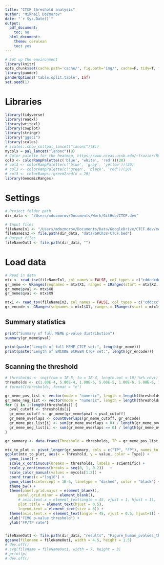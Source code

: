 ```yaml
---
title: "CTCF threshold analysis"
author: "Mikhail Dozmorov"
date: "`r Sys.Date()`"
output:
  pdf_document:
    toc: no
  html_document:
    theme: cerulean
    toc: yes
---
```


```r
# Set up the environment
library(knitr)
opts_chunk$set(cache.path='cache/', fig.path='img/', cache=F, tidy=T, fig.keep='high', echo=F, dpi=100, warnings=F, message=F, comment=NA, warning=F, results='as.is', fig.width = 10, fig.height = 6) #out.width=700, 
library(pander)
panderOptions('table.split.table', Inf)
set.seed(1)
```

# Libraries

```r
library(tidyverse)
library(readxl)
library(writexl)
library(cowplot)
library(stringr)
library("ggsci")
library(scales)
# scales::show_col(pal_lancet("lanonc")(8))
mycols = pal_lancet("lanonc")(8)
# Color palette for the heatmap, https://www.nceas.ucsb.edu/~frazier/RSpatialGuides/colorPaletteCheatsheet.pdf
col3 <- colorRampPalette(c('blue', 'white', 'red'))(20)
# col3 <- colorRampPalette(c('blue', 'gray', 'yellow'))(20)
# col3 <- colorRampPalette(c('green', 'black', 'red'))(20)
# col3 <- colorRamps::green2red(n = 20)
library(GenomicRanges)
```

# Settings

```r
# Project folder path
dir_data <- "/Users/mdozmorov/Documents/Work/GitHub/CTCF.dev"

# Input files
fileNameIn1 <- "/Users/mdozmorov/Documents/Data/GoogleDrive/CTCF.dev/merlot/hg38.JASPAR2022_MA0139.1.bed"
fileNameIn2 <- file.path(dir_data, "data/GRCh38-CTCF.bed")
# Output files
fileNameOut1 <- file.path(dir_data, "")
```

# Load data

```r
# Read in data
mtx <- read_tsv(fileNameIn1, col_names = FALSE, col_types = c("cddcdcdd"))
gr_meme <- GRanges(seqnames = mtx$X1, ranges = IRanges(start = mtx$X2, end = mtx$X3), strand = mtx$X6)
gr_meme$pval <- mtx$X8
gr_meme$qval <- mtx$X9

mtx1 <- read_tsv(fileNameIn2, col_names = FALSE, col_types = c("cddccc"))
gr_encode <- GRanges(seqnames = mtx1$X1, ranges = IRanges(start = mtx1$X2, end = mtx1$X3))
```

## Summary statistics

```r
print("Summary of full MEME p-value distribution")
summary(gr_meme$pval)

print(paste("Length of full MEME CTCF set:", length(gr_meme)))
print(paste("Length of ENCODE SCREEN CTCF set:", length(gr_encode)))
```

## Scanning the threshold

```r
# thresholds <- seq(from = 1E-8, to = 1E-4, length.out = 10) %>% rev()
thresholds <- c(1.00E-4, 5.00E-4, 1.00E-5, 5.00E-5, 1.00E-6, 5.00E-6, 1.00E-7, 5.00E-7, 1.00E-8)
# formatC(thresholds, format = "e")

gr_meme_pos_list <- vector(mode = "numeric", length = length(thresholds))
gr_meme_neg_list <- vector(mode = "numeric", length = length(thresholds))
for (i in 1:length(thresholds)) {
  pval_cutoff <- thresholds[i]
  gr_meme_cutoff <- gr_meme[gr_meme$pval < pval_cutoff]
  gr_meme_overlaps <- countOverlaps(gr_meme_cutoff, gr_encode)
  gr_meme_pos_list[i] <- sum(gr_meme_overlaps > 0) / length(gr_meme_overlaps)
  gr_meme_neg_list[i] <- sum(gr_meme_overlaps == 0) / length(gr_meme_overlaps)
}

gr_summary <- data.frame(Threshold = thresholds, TP = gr_meme_pos_list, FP = gr_meme_neg_list)

mtx_to_plot <- pivot_longer(gr_summary, cols = c("TP", "FP"), names_to = "Type")
ggplot(mtx_to_plot, aes(x = Threshold, y = value, color = Type)) +
  geom_line() +
  scale_x_continuous(breaks = thresholds, labels = scientific) +
  scale_y_continuous(breaks = seq(0, 1, 0.2))   + 
  scale_color_manual(values = mycols[1:2]) +
  coord_trans(x ="log10") +
  geom_vline(xintercept = 1E-6, linetype = "dashed", color = "black") +
  theme_bw() +
  theme(panel.grid.major = element_blank(), 
      panel.grid.minor = element_blank(), 
      # axis.text.x = element_text(angle = 45, vjust = 1, hjust = 1),
      plot.title = element_text(hjust = 0.5),
      legend.text = element_text(size = 6)) +
  theme(axis.text.x = element_text(angle = 45, vjust = 0.5, hjust=1)) +
  xlab("FIMO p-value threshold") +
  ylab("FP/TP rate")


fileNameOut1 <- file.path(dir_data, "results", "Figure_human_pvalues_threshold.svg")
ggsave(filename = fileNameOut1, width = 4.5, height = 1.5)
# dev.off()
# svg(filename = fileNameOut1, width = 7, height = 3)
# print(p)
# dev.off()

```



